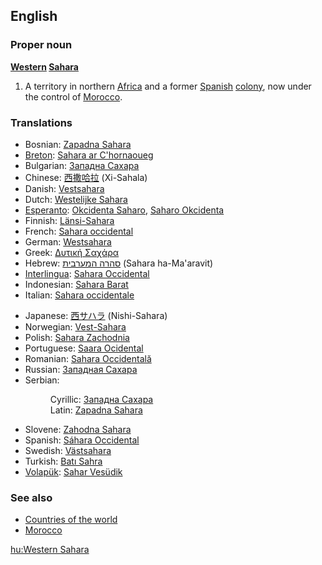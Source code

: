 {{wikipedia}}
==English==
===Proper noun===
'''[[western|Western]] [[Sahara]]'''

#A territory in northern [[Africa]] and a former [[Spain|Spanish]] [[colony]], now under the control of [[Morocco]].

===Translations===
{{top}}
*Bosnian: [[Zapadna Sahara#Bosnian|Zapadna Sahara]] {{f}}
*[[Breton]]: [[Sahara ar C'hornaoueg]]
*Bulgarian: [[Западна Сахара#Bulgarian|Западна Сахара]] {{f}}
*Chinese: [[西撒哈拉]] (Xi-Sahala)
*Danish: [[Vestsahara]]
*Dutch: [[Westelijke Sahara]]
*[[Esperanto]]: [[Okcidenta Saharo]], [[Saharo Okcidenta]]
*Finnish: [[Länsi-Sahara]]
*French: [[Sahara occidental]] {{m}}
*German: [[Westsahara]] {{f}}
*Greek: [[Δυτική Σαχάρα]] {{f}}
*Hebrew: [[סהרה המערבית]] (Sahara ha-Ma'aravit)
*[[Interlingua]]: [[Sahara Occidental]]
*Indonesian: [[Sahara Barat]]
*Italian: [[Sahara occidentale]]
{{mid}}
*Japanese: [[西サハラ]] (Nishi-Sahara)
*Norwegian: [[Vest-Sahara]]
*Polish: [[Sahara Zachodnia]]
*Portuguese: [[Saara Ocidental]]
*Romanian: [[Sahara Occidentală]] {{f}}
*Russian: [[Западная Сахара]] {{f}}
*Serbian:
*:Cyrillic: [[Западна Сахара#Serbian|Западна Сахара]] {{f}}
*:Latin: [[Zapadna Sahara#Serbian|Zapadna Sahara]] {{f}}
*Slovene: [[Zahodna Sahara]] {{f}}
*Spanish: [[Sáhara Occidental]]
*Swedish: [[Västsahara]]
*Turkish: [[Batı Sahra]]
*[[Volapük]]: [[Sahar Vesüdik]]
{{bottom}}

===See also===
*[[Countries of the world]]
*[[Morocco]]

[[hu:Western Sahara]]